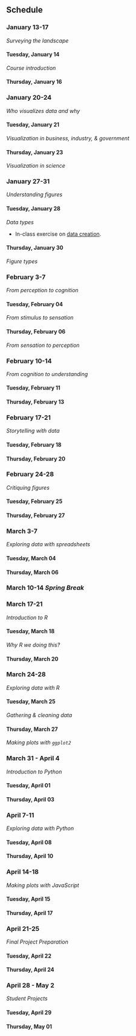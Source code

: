 ## Schedule

### January 13-17 {- #week-01}

*Surveying the landscape*

#### Tuesday, January 14 {-}

*Course introduction*

#### Thursday, January 16 {-}

### January 20-24 {- #week-02}

*Who visualizes data and why*

#### Tuesday, January 21 {-}

*Visualization in business, industry, & government*

#### Thursday, January 23 {-}

*Visualization in science*

### January 27-31 {- #week-03}

*Understanding figures*

#### Tuesday, January 28 {-}

*Data types*

- In-class exercise on [data creation](exercises/exNN-making-data).

#### Thursday, January 30 {-}

*Figure types*

### February 3-7 {- #week-04}

*From perception to cognition*

#### Tuesday, February 04 {-}

*From stimulus to sensation*

#### Thursday, February 06 {-}

*From sensation to perception*

### February 10-14 {- #week-05}

*From cognition to understanding*

#### Tuesday, February 11 {-}

#### Thursday, February 13 {-}

### February 17-21 {- #week-06}

*Storytelling with data*

#### Tuesday, February 18 {-}

#### Thursday, February 20 {-}

### February 24-28 {- #week-07}

*Critiquing figures*

#### Tuesday, February 25 {-}

#### Thursday, February 27 {-}

### March 3-7 {- #week-08}

*Exploring data with spreadsheets*

#### Tuesday, March 04 {-}

#### Thursday, March 06 {-}

### March 10-14 *Spring Break* {- #spring-break}

### March 17-21 {- #week-09}

*Introduction to R*

#### Tuesday, March 18 {-}

*Why R we doing this?*

#### Thursday, March 20 {-}

### March 24-28 {- #week-10}

*Exploring data with R*

#### Tuesday, March 25 {-}

*Gathering & cleaning data*

#### Thursday, March 27 {-}

*Making plots with `ggplot2`*

### March 31 - April 4 {- #week-11}

*Introduction to Python*

#### Tuesday, April 01 {-}

#### Thursday, April 03 {-}

### April 7-11 {- #week-12}

*Exploring data with Python*

#### Tuesday, April 08 {-}

#### Thursday, April 10 {-}

### April 14-18 {- #week-13}

*Making plots with JavaScript*

#### Tuesday, April 15 {-}

#### Thursday, April 17 {-}

### April 21-25 {- #week-14}

*Final Project Preparation*

#### Tuesday, April 22 {-}

#### Thursday, April 24 {-}

### April 28 - May 2 {- #week-15}

*Student Projects*

#### Tuesday, April 29 {-}

#### Thursday, May 01 {-}
